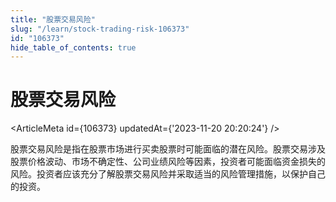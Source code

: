 ```yaml
---
title: "股票交易风险"
slug: "/learn/stock-trading-risk-106373"
id: "106373"
hide_table_of_contents: true
---
```



# 股票交易风险

<ArticleMeta id={106373} updatedAt={'2023-11-20 20:20:24'} />
<div className='border-solid border-b border-t-0 my-4 border-[var(--ifm-color-gray-300)]' />

股票交易风险是指在股票市场进行买卖股票时可能面临的潜在风险。股票交易涉及股票价格波动、市场不确定性、公司业绩风险等因素，投资者可能面临资金损失的风险。投资者应该充分了解股票交易风险并采取适当的风险管理措施，以保护自己的投资。
